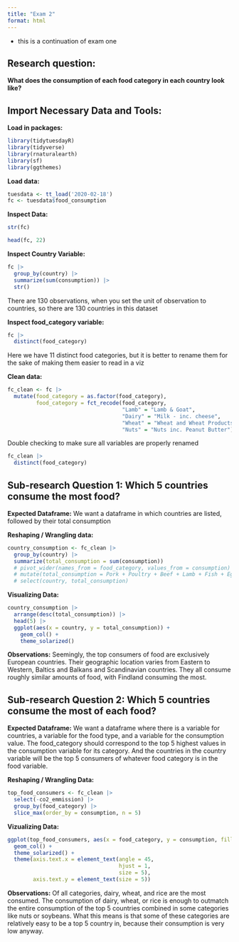 ```yaml
---
title: "Exam 2"
format: html
---
```


* this is a continuation of exam one

## Research question:

**What does the consumption of each food category in each country look like?**


## Import Necessary Data and Tools:

**Load in packages:**
```r
library(tidytuesdayR)
library(tidyverse)
library(rnaturalearth)
library(sf)
library(ggthemes)
```


**Load data:**
```r
tuesdata <- tt_load('2020-02-18')
fc <- tuesdata$food_consumption
```


**Inspect Data:**
```r
str(fc)
```

```r
head(fc, 22)
```


**Inspect Country Variable:**
```r
fc |>
  group_by(country) |>
  summarize(sum(consumption)) |>
  str()
```

There are 130 observations, when you set the unit of observation to countries, so there are 130 countries in this dataset


**Inspect food_category variable:**
```r
fc |>
  distinct(food_category)
```

Here we have 11 distinct food categories, but it is better to rename them for the sake of making them easier to read in a viz

**Clean data:**
```r
fc_clean <- fc |>
  mutate(food_category = as.factor(food_category),
         food_category = fct_recode(food_category,
                                    "Lamb" = "Lamb & Goat",
                                    "Dairy" = "Milk - inc. cheese",
                                    "Wheat" = "Wheat and Wheat Products",
                                    "Nuts" = "Nuts inc. Peanut Butter"))
```

Double checking to make sure all variables are properly renamed
```r
fc_clean |>
  distinct(food_category)
```

## Sub-research Question 1: Which 5 countries consume the most food?

**Expected Dataframe:**
We want a dataframe in which countries are listed, followed by their total consumption


**Reshaping / Wrangling data:**
```r
country_consumption <- fc_clean |>
  group_by(country) |>
  summarize(total_consumption = sum(consumption))
  # pivot_wider(names_from = food_category, values_from = consumption) |>
  # mutate(total_consumption = Pork + Poultry + Beef + Lamb + Fish + Eggs + Dairy + Wheat + Rice + Soybeans + Nuts) |>
  # select(country, total_consumption)
```


**Visualizing Data:**
```r
country_consumption |>
  arrange(desc(total_consumption)) |>
  head(5) |>
  ggplot(aes(x = country, y = total_consumption)) +
    geom_col() +
    theme_solarized()
```


**Observations:**
Seemingly, the top consumers of food are exclusively European countries. Their geographic location varies from Eastern to Western, Baltics and Balkans and Scandinavian countries. They all consume roughly similar amounts of food, with Findland consuming the most.


## Sub-research Question 2: Which 5 countries consume the most of each food?

**Expected Dataframe:**
We want a dataframe where there is a variable for countries, a variable for the food type, and a variable for the consumption value. The food_category should correspond to the top 5 highest values in the consumption variable for its category. And the countries in the country variable will be the top 5 consumers of whatever food category is in the food variable.


**Reshaping / Wrangling Data:**
```r
top_food_consumers <- fc_clean |>
  select(-co2_emmission) |>
  group_by(food_category) |>
  slice_max(order_by = consumption, n = 5)
```


**Vizualizing Data:**
```r
ggplot(top_food_consumers, aes(x = food_category, y = consumption, fill = country)) +
  geom_col() +
  theme_solarized() +
  theme(axis.text.x = element_text(angle = 45, 
                                   hjust = 1, 
                                   size = 5),
        axis.text.y = element_text(size = 5))
```


**Observations:**
Of all categories, dairy, wheat, and rice are the most consumed. The consumption of dairy, wheat, or rice is enough to outmatch the entire consumption of the top 5 countries combined in some categories like nuts or soybeans. What this means is that some of these categories are relatively easy to be a top 5 country in, because their consumption is very low anyway. 





















